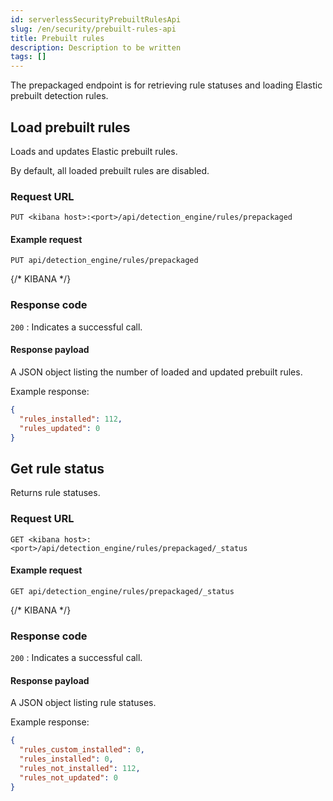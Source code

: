 ```yaml
---
id: serverlessSecurityPrebuiltRulesApi
slug: /en/security/prebuilt-rules-api
title: Prebuilt rules
description: Description to be written
tags: []
---
```


<div id="prebuilt-rules-api"></div>

The prepackaged endpoint is for retrieving rule statuses and loading Elastic
prebuilt detection rules.

## Load prebuilt rules

Loads and updates Elastic prebuilt rules.

<DocCallOut title="Note">
By default, all loaded prebuilt rules are disabled.
</DocCallOut>

### Request URL

`PUT <kibana host>:<port>/api/detection_engine/rules/prepackaged`

#### Example request

```console
PUT api/detection_engine/rules/prepackaged
```
{/* KIBANA */}

### Response code

`200` 
    : Indicates a successful call.

#### Response payload

A JSON object listing the number of loaded and updated prebuilt rules.

Example response:

```json
{
  "rules_installed": 112,
  "rules_updated": 0
}
```

## Get rule status

Returns rule statuses.

### Request URL

`GET <kibana host>:<port>/api/detection_engine/rules/prepackaged/_status`

#### Example request

```console
GET api/detection_engine/rules/prepackaged/_status
```
{/* KIBANA */}

### Response code

`200` 
    : Indicates a successful call.

#### Response payload

A JSON object listing rule statuses.

Example response:

```json
{
  "rules_custom_installed": 0,
  "rules_installed": 0,
  "rules_not_installed": 112,
  "rules_not_updated": 0
}
```

